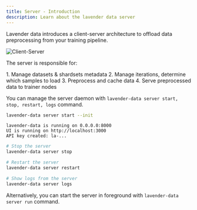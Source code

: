 ```yaml
---
title: Server - Introduction
description: Learn about the lavender data server
---
```



Lavender data introduces a client-server architecture to offload data preprocessing from your training pipeline.

<img src="/client-server.png" alt="Client-Server" className="w-[600px]" />

The server is responsible for:

<Steps>
1. Manage datasets & shardsets metadata
2. Manage iterations, determine which samples to load
3. Preprocess and cache data
4. Serve preprocessed data to trainer nodes
</Steps>

You can manage the server daemon with `lavender-data server start, stop, restart, logs` command.

```bash
lavender-data server start --init
```

```
lavender-data is running on 0.0.0.0:8000
UI is running on http://localhost:3000
API key created: la-...
```

```bash
# Stop the server
lavender-data server stop
```

```bash
# Restart the server
lavender-data server restart
```

```bash
# Show logs from the server
lavender-data server logs
```

Alternatively, you can start the server in foreground with `lavender-data server run` command.